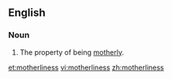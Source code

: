 ==English==
===Noun===
{{en-noun|-}}

#The property of being [[motherly]].

[[et:motherliness]]
[[vi:motherliness]]
[[zh:motherliness]]
